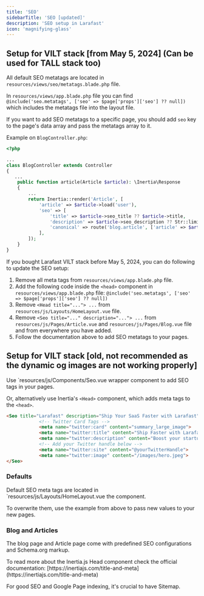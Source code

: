 ```yaml
---
title: 'SEO'
sidebarTitle: 'SEO [updated]'
description: 'SEO setup in Larafast'
icon: 'magnifying-glass'
---
```


## Setup for VILT stack [from May 5, 2024] (Can be used for TALL stack too)

All default SEO metatags are located in `resources/views/seo/metatags.blade.php` file.

In `resources/views/app.blade.php` file you can find <br/> `@include('seo.metatags', ['seo' => $page['props']['seo'] ?? null])` which includes the metatags file into the layout file.

If you want to add SEO metatags to a specific page, you should add `seo` key to the page's data array and pass the metatags array to it.

Example on `BlogController.php`:

```php BlogController.php
<?php

...
class BlogController extends Controller
{
   ...
    public function article(Article $article): \Inertia\Response
    {
        ...
        return Inertia::render('Article', [
            'article' => $article->load('user'),
            'seo' => [
                'title' => $article->seo_title ?? $article->title,
                'description' => $article->seo_description ?? Str::limit($article->content, 160),
                'canonical' => route('blog.article', ['article' => $article]),
            ],
        ]);
    }
}
```

<Warning>
    If you bought Larafast VILT stack before May 5, 2024, you can do following to update the SEO setup:
</Warning>

1. Remove all meta tags from `resources/views/app.blade.php` file.
2. Add the following code inside the `<head>` component in `resources/views/app.blade.php` file: `@include('seo.metatags', ['seo' => $page['props']['seo'] ?? null])`
3. Remove `<Head title="..."> ...` from `resources/js/Layouts/HomeLayout.vue` file.
4. Remove `<Seo title="..." description="..."> ...` from `resources/js/Pages/Article.vue` and `resources/js/Pages/Blog.vue` file and from everywhere you have added.
5. Follow the documentation above to add SEO metatags to your pages.

## Setup for VILT stack [old, not recommended as the dynamic og images are not working properly]
Use `resources/js/Components/Seo.vue wrapper component to add SEO tags in your pages.

Or, alternatively use Inertia's `<Head>` component, which adds meta tags to the `<head>`.

```html
<Seo title="Larafast" description="Ship Your SaaS Faster with Larafast">
            <!-- Twitter Card Tags -->
            <meta name="twitter:card" content="summary_large_image">
            <meta name="twitter:title" content="Ship Faster with Larafast - Laravel Starter Kit">
            <meta name="twitter:description" content="Boost your startup with Larafast - Laravel Starter Kit - a powerful solution for efficiency, speed, and success in your entrepreneurial journey. Transform your idea into reality in just a matter of days.">
            <!-- Add your Twitter handle below -->
            <meta name="twitter:site" content="@yourTwitterHandle">
            <meta name="twitter:image" content="/images/hero.jpeg">
</Seo>
```

### Defaults

Default SEO meta tags are located in `resources/js/Layouts/HomeLayout.vue the component.

To overwrite them, use the example from above to pass new values to your new pages.

### Blog and Articles

The blog page and Article page come with predefined SEO configurations and Schema.org markup.&#x20;

<Tip>
To read more about the Inertia.js Head component check the official documentation: [https://inertiajs.com/title-and-meta](https://inertiajs.com/title-and-meta)
</Tip>

For good SEO and Google Page indexing, it's crucial to have Sitemap.
